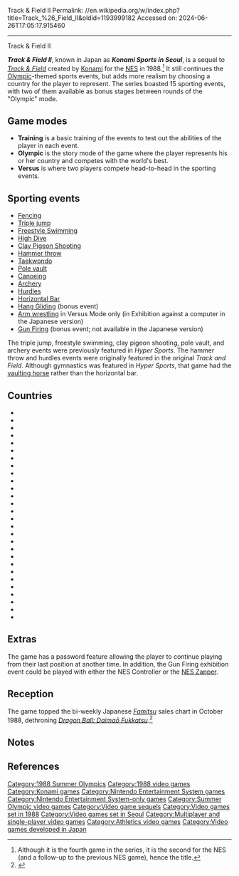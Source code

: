 Track & Field II
Permalink: //en.wikipedia.org/w/index.php?title=Track_%26_Field_II&oldid=1193999182
Accessed on: 2024-06-26T17:05:17.915460



------
Track & Field II
{{Infobox video game
| image          = Track and Field 2 cover.jpg
| caption        = North American cover art
| developer      = [[Konami]]
| publisher      = Konami<ref>|http://www.digitpress.com/library/manuals/nes/Track%20&%20Field%20II.pdf</ref>|
| programmer     = Masahiro Ueno <br> Yoshiaki Yamada	
| artist         = Kazuhito Ogikubo
| released       = {{vgrelease|JP|September 16, 1988<ref name=gfaq>{{cite web|title=Track & Field II|url=http://www.gamefaqs.com/nes/916027-track-and-field-ii/data|website=GameFAQs|publisher=CBS Interactive Inc.|accessdate=8 November 2014}}</ref>|NA|March 1989<ref>{{cite magazine |title=Availability Update |magazine=[[Computer Entertainer]]|volume=7 |issue=12 |date=March 20, 1989 |page=14 |url=https://retrocdn.net/images/6/60/ComputerEntertainer_US_Vol.7_12.pdf#page=14}}</ref>|EU|November 22, 1989<ref name=gfaq/>}}
| genre          = [[Sports video game|Sports]]
| platforms      = [[Nintendo Entertainment System|NES]]
| modes          = [[Single-player video game|Single-player]], [[multiplayer video game|multiplayer]]
}}

'''''Track & Field II''''', known in Japan as '''''Konami Sports in Seoul''''', is a sequel to ''[[Track & Field (video game)|Track & Field]]'' created by [[Konami]] for the [[NES]] in 1988.<ref group=note>Although it is the fourth game in the series, it is the second for the NES (and a follow-up to the previous NES game), hence the title.</ref> It still continues the [[Olympic Games|Olympic]]-themed sports events, but adds more realism by choosing a country for the player to represent. The series boasted 15 sporting events, with two of them available as bonus stages between rounds of the "Olympic" mode.

==Game modes==
* '''Training''' is a basic training of the events to test out the abilities of the player in each event.
* '''Olympic''' is the story mode of the game where the player represents his or her country and competes with the world's best.
* '''Versus''' is where two players compete head-to-head in the sporting events.

==Sporting events==
* [[Fencing]]
* [[Triple jump]]
* [[Swimming at the Summer Olympics|Freestyle Swimming]]
* [[Diving (sport)|High Dive]]
* [[Skeet shooting|Clay Pigeon Shooting]]
* [[Hammer throw]]
* [[Taekwondo]]
* [[Pole vault]]
* [[Canoeing]]
* [[Archery]]
* [[110 metres hurdles|Hurdles]]
* [[Gymnastics|Horizontal Bar]]
* [[Hang Gliding]] (bonus event)
* [[Arm wrestling]] in Versus Mode only (in Exhibition against a computer in the Japanese version)
* [[Shooting Range|Gun Firing]] (bonus event; not available in the Japanese version)

The triple jump, freestyle swimming, clay pigeon shooting, pole vault, and archery events were previously featured in ''Hyper Sports''. The hammer throw and hurdles events were originally featured in the original ''Track and Field''. Although gymnastics was featured in ''Hyper Sports'', that game had the [[vaulting horse]] rather than the horizontal bar.

==Countries==
* {{flagIOC|ARG|1988 Summer}}
* {{flagIOC|AUS|1988 Summer}}
* {{flagIOC|BEL|1988 Summer}}
* {{flagIOC|BOL|1988 Summer}}
* {{flagIOC|BRA|1988 Summer}}
* {{flagIOC|BUL|1988 Summer}}
* {{flagIOC|CMR|1988 Summer}}
* {{flagIOC|CAN|1988 Summer}}
* {{flagIOC|CHN|1988 Summer}}
* {{flagIOC|CAF|1988 Summer}}
* {{flagIOC|ECU|1988 Summer}}
* {{flagIOC|FRA|1988 Summer}}
* {{flagIOC|FRG|1988 Summer}}
* {{flagIOC|GBR|1988 Summer}}
* {{flagIOC|IRI|1988 Summer}}
* {{flagIOC|IRQ|1988 Summer}}
* {{flagIOC|JPN|1988 Summer}}
* {{flagIOC|KEN|1988 Summer}}
* {{flagIOC|KOR|1988 Summer}}
* {{flagIOC|LBR|1988 Summer}}
* {{flagIOC|POL|1988 Summer}}
* {{flagIOC|POR|1988 Summer}}
* {{flagIOC|SEN|1988 Summer}}
* {{flagIOC|SLO|1988 Summer}}
* {{flagIOC|ESP|1988 Summer}}
* {{flagIOC|SWE|1988 Summer}}
* {{flagIOC|URS|1988 Summer}}
* {{flagIOC|USA|1988 Summer}}

==Extras==
The game has a password feature allowing the player to continue playing from their last position at another time.
In addition, the Gun Firing exhibition event could be played with either the NES Controller or the [[NES Zapper]].

==Reception==
The game topped the bi-weekly Japanese ''[[Famitsu]]'' sales chart in October 1988, dethroning ''[[Dragon Ball: Daimaō Fukkatsu]]''.<ref>{{cite magazine |title=ファミコン通信 TOP 30: 10月28日 |trans-title=Famicom Tsūshin Top 30: October 28 |magazine=[[Famicom Tsūshin]] |date=11 November 1988 |volume=1988 |issue=22 |pages=6–7 |url=https://archive.org/details/famitsu61november1988/page/n5/mode/2up |lang=ja}}</ref>

==Notes==
{{reflist|group=note}}

==References==
{{reflist}}

{{Konami Track & Field video games}}
{{NES Zapper}}

{{DEFAULTSORT:Track and Field II}}
[[Category:1988 Summer Olympics]]
[[Category:1988 video games]]
[[Category:Konami games]]
[[Category:Nintendo Entertainment System games]]
[[Category:Nintendo Entertainment System-only games]]
[[Category:Summer Olympic video games]]
[[Category:Video game sequels]]
[[Category:Video games set in 1988]]
[[Category:Video games set in Seoul]]
[[Category:Multiplayer and single-player video games]]
[[Category:Athletics video games]]
[[Category:Video games developed in Japan]]